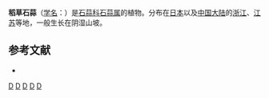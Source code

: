 {{Speciesbox 
| taxon = Lycoris straminea
| authority = Lindl.
}}

'''稻草石蒜'''（[[学名|学名]]：{{lang|la|''Lycoris straminea''}}）是[[石蒜科|石蒜科]][[石蒜属|石蒜属]]的植物。分布在[[日本|日本]]以及[[中国大陆|中国大陆]]的[[浙江|浙江]]、[[江苏|江苏]]等地，一般生长在阴湿山坡。

== 参考文献 ==
<div class="references-small">
* {{cite web| url =http://www.bioinfo.cn/db05/KmzwSpecies.php?action=view&id=25340| title =稻草石蒜| work =《中国高等植物数据库全库》| publisher =中国科学院微生物研究所| author =昆明植物研究所| accessdate =2009-02-25| deadurl =yes| archiveurl =https://web.archive.org/web/20160305014125/http://www.bioinfo.cn/db05/KmzwSpecies.php?action=view&id=25340| archivedate =2016-03-05}}
</div>
{{Taxonbar|from=Q15232586}}

[[Category:石蒜属|D]]
[[Category:球根花卉|D]]
[[Category:浙江植物|D]]
[[Category:江苏植物|D]]
[[Category:日本植物|D]]

{{植物小作品}}